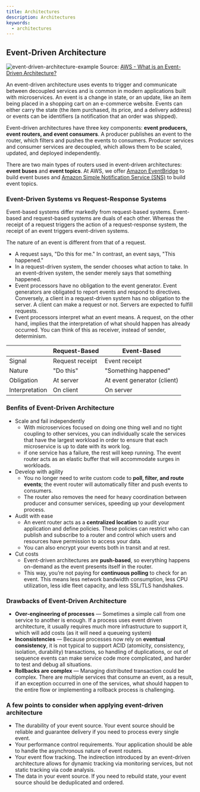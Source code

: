```yaml
---
title: Architectures
description: Architectures
keywords:
  - architectures
---
```


## Event-Driven Architecture

![event-driven-architecture-example](/img/web-development/system-design/event-driven-architecture-example.png)
Source: [AWS - What is an Event-Driven Architecture?](https://aws.amazon.com/event-driven-architecture/)

An event-driven architecture uses events to trigger and communicate between decoupled services and is common in modern applications built with microservices. An event is a change in state, or an update, like an item being placed in a shopping cart on an e-commerce website. Events can either carry the state (the item purchased, its price, and a delivery address) or events can be identifiers (a notification that an order was shipped).

Event-driven architectures have three key components: **event producers, event routers, and event consumers**. A producer publishes an event to the router, which filters and pushes the events to consumers. Producer services and consumer services are decoupled, which allows them to be scaled, updated, and deployed independently.

There are two main types of routers used in event-driven architectures: **event buses** and **event topics**. At AWS, we offer [Amazon EventBridge](/eventbridge/) to build event buses and [Amazon Simple Notification Service (SNS)](/sns/) to build event topics.

### Event-Driven Systems vs Request-Response Systems

Event-based systems differ markedly from request-based systems. Event-based and request-based systems are duals of each other. Whereas the receipt of a request triggers the action of a request-response system, the receipt of an event triggers event-driven systems. 

The nature of an event is different from that of a request. 

- A request says, "Do this for me."  In contrast, an event says, "This happened." 
- In a request-driven system, the sender chooses what action to take.  In an event-driven system, the sender merely says that something happened. 
- Event processors have no obligation to the event generator. Event generators are obligated to report events and respond to directives. 
Conversely, a client in a request-driven system has no obligation to the server. A client can make a request or not. Servers are expected to fulfill requests.
- Event processors interpret what an event means. A request, on the other hand, implies that the interpretation of what should happen has already occurred. You can think of this as receiver, instead of sender, determinism.

<table>
   <thead>
      <tr>
         <th tabindex="0" colspan="1" scope="col" data-column="0"></th>
         <th tabindex="0" scope="col" data-column="1">
            <div><strong>Request-Based</strong></div>
         </th>
         <th tabindex="0" scope="col" data-column="2">
            <div><strong>Event-Based</strong></div>
         </th>
      </tr>
   </thead>
   <tbody>
      <tr>
         <td colspan="1">Signal</td>
         <td>Request receipt</td>
         <td>Event receipt</td>
      </tr>
      <tr>
         <td colspan="1">Nature</td>
         <td>"Do this"</td>
         <td>"Something happened"</td>
      </tr>
      <tr>
         <td colspan="1">Obligation</td>
         <td>At server</td>
         <td>At&nbsp;event generator (client)</td>
      </tr>
      <tr>
         <td colspan="1">Interpretation</td>
         <td>On client</td>
         <td>On server</td>
      </tr>
   </tbody>
</table>

### Benfits of Event-Driven Architecture

- Scale and fail independently
  - With microservices focused on doing one thing well and no tight coupling to other services, you can individually scale the services that have the largest workload in order to ensure that each microservice is up to date with its work log.
  - if one service has a failure, the rest will keep running. The event router acts as an elastic buffer that will accommodate surges in workloads.
- Develop with agility
  - You no longer need to write custom code to **poll, filter, and route events**; the event router will automatically filter and push events to consumers. 
  - The router also removes the need for heavy coordination between producer and consumer services, speeding up your development process.
- Audit with ease
  - An event router acts as a **centralized location** to audit your application and define policies. These policies can restrict who can publish and subscribe to a router and control which users and resources have permission to access your data. 
  - You can also encrypt your events both in transit and at rest.
- Cut costs
  - Event-driven architectures are **push-based**, so everything happens on-demand as the event presents itself in the router. 
  - This way, you’re not paying for **continuous polling** to check for an event. This means less network bandwidth consumption, less CPU utilization, less idle fleet capacity, and less SSL/TLS handshakes.

### Drawbacks of Event-Driven Architecture

- **Over-engineering of processes** — Sometimes a simple call from one service to another is enough. If a process uses event driven architecture, it usually requires much more infrastructure to support it, which will add costs (as it will need a queueing system)
- **Inconsistencies** — Because processes now rely on **eventual consistency**, it is not typical to support ACID (atomicity, consistency, isolation, durability) transactions, so handling of duplications, or out of sequence events can make service code more complicated, and harder to test and debug all situations.
- **Rollbacks are complex** — Managing distributed transaction could be complex. There are multiple services that consume an event, as a result, if an exception occurred in one of the services, what should happen to the entire flow or implementing a rollback process is challenging.

### A few points to consider when applying event-driven architecture

- The durability of your event source. Your event source should be reliable and guarantee delivery if you need to process every single event. 
- Your performance control requirements. Your application should be able to handle the asynchronous nature of event routers. 
- Your event flow tracking. The indirection introduced by an event-driven architecture allows for dynamic tracking via monitoring services, but not static tracking via code analysis. 
- The data in your event source. If you need to rebuild state, your event source should be deduplicated and ordered.




